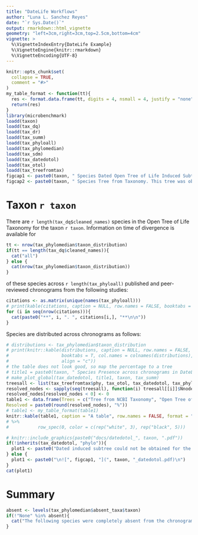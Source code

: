 ```yaml
---
title: "DateLife Workflows"
author: "Luna L. Sanchez Reyes"
date: "`r Sys.Date()`"
output: rmarkdown::html_vignette
geometry: "left=3cm,right=3cm,top=2.5cm,bottom=4cm"
vignette: >
  %\VignetteIndexEntry{DateLife Example}
  %\VignetteEngine{knitr::rmarkdown}
  %\VignetteEncoding{UTF-8}
---
```


```r
knitr::opts_chunk$set(
  collapse = TRUE,
  comment = "#>"
)
my_table_format <- function(tt){
  res <- format.data.frame(tt, digits = 4, nsmall = 4, justify = "none")
  return(res)
}
library(microbenchmark)
loadd(taxon)
loadd(tax_dq)
loadd(tax_dr)
loadd(tax_summ)
loadd(tax_phyloall)
loadd(tax_phylomedian)
loadd(tax_sdm)
loadd(tax_datedotol)
loadd(tax_otol)
loadd(tax_treefromtax)
figcap1 <- paste0(taxon, " Species Dated Open Tree of Life Induced Subtree. This chronogram was obtained with `get_dated_otol_induced_subtree()` function.")
figcap2 <- paste0(taxon, " Species Tree from Taxonomy. This tree was obtained with `tree_from_taxonomy()` function.")
```

# Taxon `r taxon`
\raggedright
There are `r length(tax_dq$cleaned_names)` species in the Open Tree of Life Taxonomy for the taxon `r taxon`.
Information on time of divergence is available for
```r
tt <- nrow(tax_phylomedian$taxon_distribution)
if(tt == length(tax_dq$cleaned_names)){
  cat("all")
} else {
  cat(nrow(tax_phylomedian$taxon_distribution))
}
```
of these species across `r length(tax_phyloall)` published and peer-reviewed chronograms from the following studies:

```r
citations <- as.matrix(unique(names(tax_phyloall)))
# print(kable(citations, caption = NULL, row.names = FALSE, booktabs = T))
for (i in seq(nrow(citations))){
  cat(paste0("**", i, ". ", citations[i,], "**\n\n"))
}
```

Species are distributed across chronograms as follows:
```r
# distributions <- tax_phylomedian$taxon_distribution
# print(knitr::kable(distributions, caption = NULL, row.names = FALSE,
#                    booktabs = T, col.names = colnames(distributions),
#                    align = "c"))
# the table does not look good, so map the percentage to a tree
# title1 = paste0(taxon, " Species Presence across chronograms in DateLife Data Base")
# make_plot_global(tax_datedotol, title1, taxon, tax_summ)
treesall <- list(tax_treefromtax$phy, tax_otol, tax_datedotol, tax_phylomedian$phy, tax_sdm)
resolved_nodes <- sapply(seq(treesall), function(i) treesall[[i]]$Nnode/ape::Ntip(treesall[[i]]))*100
resolved_nodes[resolved_nodes < 0] <- 0
table1 <- data.frame(Trees = c("Tree from NCBI Taxonomy", "Open Tree of Life Subtree", "Dated Open Tree of Life Subtree", "Median Summary Chronogram", "SDM Summary Chronogram"), Tips = sapply(treesall, ape::Ntip),
Resolved = paste0(round(resolved_nodes), "%"))
# table1 <- my_table_format(table1)
knitr::kable(table1, caption = "A table", row.names = FALSE, format = "markdown")
# %>%
#           row_spec(0, color = c(rep("white", 3), rep("black", 5)))
```

```r
# knitr::include_graphics(paste0("docs/datedotol_", taxon, ".pdf"))
if(!inherits(tax_datedotol, "phylo")){
  plot1 <- paste0("Dated induced subtree could not be obtained for the ", taxon, ".\n")
} else {
  plot1 <- paste0("\n![", figcap1, "](", taxon, "_datedotol.pdf)\n")
}
cat(plot1)
```

# Summary
```r
absent <- levels(tax_phylomedian$absent_taxa$taxon)
if(!"None" %in% absent){
  cat("The following species were completely absent from the chronogram data base: ", paste0("*", levels(tax_phylomedian$absent_taxa$taxon), collapse = "*, *", "*"))
}
```
